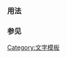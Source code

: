 {{Documentation subpage}}
<!-- 在此页面下方添加分类。 -->

=== 用法 ===

=== 参见 ===

<includeonly>
<!-- 在此添加分类： -->
[[Category:文字模板]]

</includeonly>